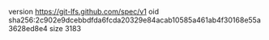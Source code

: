 version https://git-lfs.github.com/spec/v1
oid sha256:2c902e9dcebbdfda6fcda20329e84acab10585a461ab4f30168e55a3628ed8e4
size 3183
